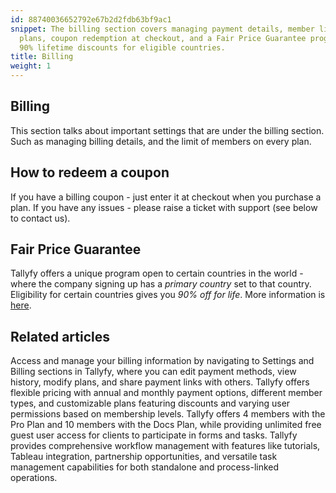 ```yaml
---
id: 88740036652792e67b2d2fdb63bf9ac1
snippet: The billing section covers managing payment details, member limits across
  plans, coupon redemption at checkout, and a Fair Price Guarantee program offering
  90% lifetime discounts for eligible countries.
title: Billing
weight: 1
---
```


## Billing

This section talks about important settings that are under the billing section. Such as managing billing details, and the limit of members on every plan.



<PageTree />


## How to redeem a coupon

If you have a billing coupon - just enter it at checkout when you purchase a plan. If you have any issues - please raise a ticket with support (see below to contact us).

## Fair Price Guarantee

Tallyfy offers a unique program open to certain countries in the world - where the company signing up has a _primary country_ set to that country. Eligibility for certain countries gives you _90% off for life_. More information is [here](https://tallyfy.com/pricing/fair-price-guarantee/).


## Related articles
<CardGrid>
<LinkTitleCard header="<b>Billing > Access and Manage My Billing Details</b>" href="/products/pro/settings/billing/how-to-access-and-manage-my-billing-details/" > Access and manage your billing information by navigating to Settings and Billing sections in Tallyfy, where you can edit payment methods, view history, modify plans, and share payment links with others. </LinkTitleCard>
<LinkTitleCard header="<b>Pro > Pricing</b>" href="/products/pro/pricing/" > Tallyfy offers flexible pricing with annual and monthly payment options, different member types, and customizable plans featuring discounts and varying user permissions based on membership levels. </LinkTitleCard>
<LinkTitleCard header="<b>Billing > Tallyfy's Account and Member Limits</b>" href="/products/pro/settings/billing/what-are-tallyfys-account-and-member-limits/" > Tallyfy offers 4 members with the Pro Plan and 10 members with the Docs Plan, while providing unlimited free guest user access for clients to participate in forms and tasks. </LinkTitleCard>
<LinkTitleCard header="<b>Tutorials > Key Features</b>" href="/products/pro/tutorials/features/" > Tallyfy provides comprehensive workflow management with features like tutorials, Tableau integration, partnership opportunities, and versatile task management capabilities for both standalone and process-linked operations. </LinkTitleCard>
</CardGrid>